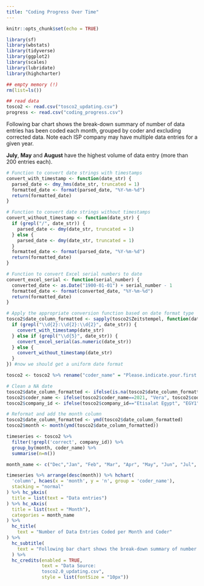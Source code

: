 ```yaml
---
title: "Coding Progress Over Time"
---
```



```r
knitr::opts_chunk$set(echo = TRUE)

library(sf)
library(wbstats)
library(tidyverse)
library(ggplot2)
library(scales)
library(lubridate)
library(highcharter) 
```

```r
## empty memory (!)
rm(list=ls())

## read data
tosco2 <- read.csv("tosco2_updating.csv")
progress <- read.csv("coding_progress.csv")
```


Following bar chart shows the break-down summary of number of data entries has been coded each month, grouped by coder and excluding corrected data. Note each ISP company may have multiple data entries for a given year. 

**July**, **May** and **August** have the highest volume of data entry (more than 200 entries each). 

```r
# Function to convert date strings with timestamps
convert_with_timestamp <- function(date_str) {
  parsed_date <- dmy_hms(date_str, truncated = 1)
  formatted_date <- format(parsed_date, "%Y-%m-%d")
  return(formatted_date)
}

# Function to convert date strings without timestamps
convert_without_timestamp <- function(date_str) {
  if (grepl("/", date_str)) {
    parsed_date <- dmy(date_str, truncated = 1)
  } else {
    parsed_date <- dmy(date_str, truncated = 1)
  }
  formatted_date <- format(parsed_date, "%Y-%m-%d")
  return(formatted_date)
}

# Function to convert Excel serial numbers to date
convert_excel_serial <- function(serial_number) {
  converted_date <- as.Date("1900-01-01") + serial_number - 1
  formatted_date <- format(converted_date, "%Y-%m-%d")
  return(formatted_date)
}

# Apply the appropriate conversion function based on date format type
tosco2$date_column_formatted <- sapply(tosco2$Zeitstempel, function(date_str) {
  if (grepl("\\d{2}:\\d{2}:\\d{2}", date_str)) {
    convert_with_timestamp(date_str)
  } else if (grepl("\\d{5}", date_str)) {
    convert_excel_serial(as.numeric(date_str))
  } else {
    convert_without_timestamp(date_str)
  }
}) #now we should get a uniform date format

tosco2 <- tosco2 %>% rename("coder_name" = "Please.indicate.your.first.name")

# Clean a NA date
tosco2$date_column_formatted <- ifelse(is.na(tosco2$date_column_formatted), format(as.Date("2023-07-15"), "%Y-%m-%d"), tosco2$date_column_formatted)
tosco2$coder_name <- ifelse(tosco2$coder_name==2021, "Vera", tosco2$coder_name)
tosco2$company_id <- ifelse(tosco2$company_id=="Etisalat Egypt", "EGY1", tosco2$company_id)
```


```r
# Reformat and add the month column
tosco2$date_column_formatted <- ymd(tosco2$date_column_formatted)
tosco2$month <- month(ymd(tosco2$date_column_formatted))

timeseries <- tosco2 %>% 
  filter(!grepl('correct', company_id)) %>% 
  group_by(month, coder_name) %>% 
  summarise(n=n())

month_name <- c("Dec","Jan", "Feb", "Mar", "Apr", "May", "Jun", "Jul", "Aug", "Sep", "Oct")

timeseries %>% arrange(desc(month)) %>% hchart(
  'column', hcaes(x = 'month', y = 'n', group = 'coder_name'), 
  stacking = "normal"
) %>% hc_yAxis(
  title = list(text = "Data entries")
) %>% hc_xAxis(
  title = list(text = "Month"), 
  categories = month_name
) %>%
  hc_title(
    text = "Number of Data Entries Coded per Month and Coder"
) %>%
  hc_subtitle(
    text = "Following bar chart shows the break-down summary of number of data entries has been coded each month, grouped by coder and excluding corrected data. In May, July and August, more than 200 data entires have been coded."
  ) %>%
  hc_credits(enabled = TRUE, 
             text = "Data Source: 
             tosco2.0_updating.csv",
             style = list(fontSize = "10px"))

```
